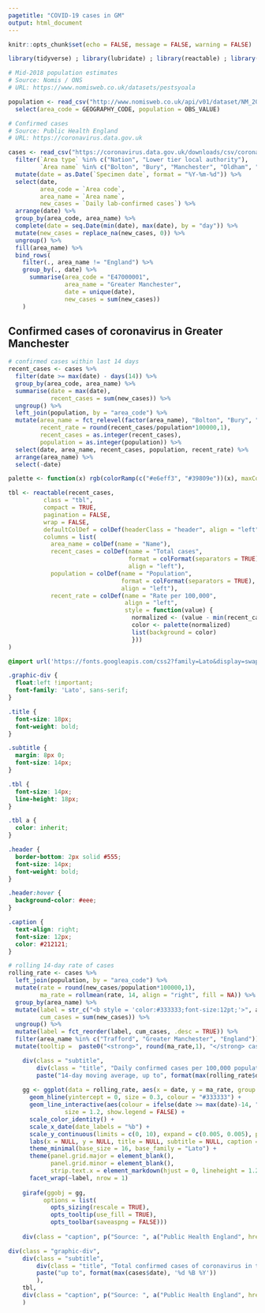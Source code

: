 ```yaml
---
pagetitle: "COVID-19 cases in GM"
output: html_document
---
```


```r
knitr::opts_chunk$set(echo = FALSE, message = FALSE, warning = FALSE)

library(tidyverse) ; library(lubridate) ; library(reactable) ; library(zoo) ; library(ggtext) ; library(scales) ; library(shiny) ; library(ggiraph)

# Mid-2018 population estimates
# Source: Nomis / ONS
# URL: https://www.nomisweb.co.uk/datasets/pestsyoala

population <- read_csv("http://www.nomisweb.co.uk/api/v01/dataset/NM_2002_1.data.csv?geography=1820327961...1820327970,1853882369,2092957699&date=latest&gender=0&c_age=200&measures=20100&select=date_name,geography_name,geography_code,gender_name,c_age_name,measures_name,obs_value,obs_status_name") %>% 
  select(area_code = GEOGRAPHY_CODE, population = OBS_VALUE)

# Confirmed cases
# Source: Public Health England
# URL: https://coronavirus.data.gov.uk

cases <- read_csv("https://coronavirus.data.gov.uk/downloads/csv/coronavirus-cases_latest.csv") %>% 
  filter(`Area type` %in% c("Nation", "Lower tier local authority"),
         `Area name` %in% c("Bolton", "Bury", "Manchester", "Oldham", "Rochdale", "Salford", "Stockport", "Tameside", "Trafford", "Wigan", "England")) %>% 
  mutate(date = as.Date(`Specimen date`, format = "%Y-%m-%d")) %>% 
  select(date,
         area_code = `Area code`,
         area_name = `Area name`,
         new_cases = `Daily lab-confirmed cases`) %>% 
  arrange(date) %>% 
  group_by(area_code, area_name) %>%
  complete(date = seq.Date(min(date), max(date), by = "day")) %>% 
  mutate(new_cases = replace_na(new_cases, 0)) %>% 
  ungroup() %>% 
  fill(area_name) %>%
  bind_rows(
    filter(., area_name != "England") %>% 
    group_by(., date) %>%
      summarise(area_code = "E47000001",
                area_name = "Greater Manchester",
                date = unique(date),
                new_cases = sum(new_cases))
    )
```

## Confirmed cases of coronavirus in Greater Manchester

```r
# confirmed cases within last 14 days
recent_cases <- cases %>% 
  filter(date >= max(date) - days(14)) %>% 
  group_by(area_code, area_name) %>% 
  summarise(date = max(date),
            recent_cases = sum(new_cases)) %>%
  ungroup() %>% 
  left_join(population, by = "area_code") %>% 
  mutate(area_name = fct_relevel(factor(area_name), "Bolton", "Bury", "Manchester", "Oldham", "Rochdale",  "Salford", "Stockport", "Tameside", "Trafford", "Wigan", "Greater Manchester", "England"),
         recent_rate = round(recent_cases/population*100000,1),
         recent_cases = as.integer(recent_cases),
         population = as.integer(population)) %>% 
  select(date, area_name, recent_cases, population, recent_rate) %>% 
  arrange(area_name) %>% 
  select(-date)

palette <- function(x) rgb(colorRamp(c("#e6eff3", "#39809e"))(x), maxColorValue = 255)

tbl <- reactable(recent_cases,
          class = "tbl",
          compact = TRUE,
          pagination = FALSE,
          wrap = FALSE,
          defaultColDef = colDef(headerClass = "header", align = "left"),
          columns = list(
            area_name = colDef(name = "Name"),
            recent_cases = colDef(name = "Total cases",
                                  format = colFormat(separators = TRUE),
                                  align = "left"),
            population = colDef(name = "Population",
                                format = colFormat(separators = TRUE),
                                align = "left"),
            recent_rate = colDef(name = "Rate per 100,000",
                                 align = "left",
                                 style = function(value) {
                                   normalized <- (value - min(recent_cases$recent_rate)) / (max(recent_cases$recent_rate) - min(recent_cases$recent_rate))
                                   color <- palette(normalized)
                                   list(background = color)
                                   }))
)
```

```css
@import url('https://fonts.googleapis.com/css2?family=Lato&display=swap');

.graphic-div {
  float:left !important;
  font-family: 'Lato', sans-serif;
}

.title {
  font-size: 18px;
  font-weight: bold;
}

.subtitle {
  margin: 8px 0;
  font-size: 14px;
}

.tbl {
  font-size: 14px;
  line-height: 18px;
}

.tbl a {
  color: inherit;
}

.header {
  border-bottom: 2px solid #555;
  font-size: 14px;
  font-weight: bold;
}

.header:hover {
  background-color: #eee;
}

.caption {
  text-align: right;
  font-size: 12px;
  color: #212121;
}
```

<div class = "row">
<div class = "col-xs-12 col-sm-12 col-md-6 col-lg-6">
<div class = "graphic-div">
```r
# rolling 14-day rate of cases
rolling_rate <- cases %>% 
  left_join(population, by = "area_code") %>% 
  mutate(rate = round(new_cases/population*100000,1), 
         ma_rate = rollmean(rate, 14, align = "right", fill = NA)) %>% 
  group_by(area_name) %>% 
  mutate(label = str_c("<b style = 'color:#333333;font-size:12pt;'>", area_name, "</b><br/><span style = 'color:#757575;'>", comma(sum(new_cases)), " cases</span>"),
         cum_cases = sum(new_cases)) %>% 
  ungroup() %>% 
  mutate(label = fct_reorder(label, cum_cases, .desc = TRUE)) %>% 
  filter(area_name %in% c("Trafford", "Greater Manchester", "England")) %>% 
  mutate(tooltip =  paste0("<strong>", round(ma_rate,1), "</strong> cases per 100,000<br/>", area_name, "<br/>", date))

    div(class = "subtitle",
        div(class = "title", "Daily confirmed cases per 100,000 population"),
        paste("14-day moving average, up to", format(max(rolling_rate$date), '%d %B %Y')))
    
    gg <- ggplot(data = rolling_rate, aes(x = date, y = ma_rate, group = 1)) +
      geom_hline(yintercept = 0, size = 0.3, colour = "#333333") +
      geom_line_interactive(aes(colour = ifelse(date >= max(date)-14, "#39809E", "#bdbdbd"), tooltip = tooltip), 
                size = 1.2, show.legend = FALSE) +
      scale_color_identity() +
      scale_x_date(date_labels = "%b") +
      scale_y_continuous(limits = c(0, 10), expand = c(0.005, 0.005), position = "right") +
      labs(x = NULL, y = NULL, title = NULL, subtitle = NULL, caption = NULL) +
      theme_minimal(base_size = 16, base_family = "Lato") +
      theme(panel.grid.major = element_blank(),
            panel.grid.minor = element_blank(),
            strip.text.x = element_markdown(hjust = 0, lineheight = 1.2)) +
      facet_wrap(~label, nrow = 1)
    
    girafe(ggobj = gg, 
          options = list(
            opts_sizing(rescale = TRUE),
            opts_tooltip(use_fill = TRUE),
            opts_toolbar(saveaspng = FALSE)))
    
    div(class = "caption", p("Source: ", a("Public Health England", href = 'https://coronavirus.data.gov.uk/', target = "_blank")))

```
</div>
</div>

<div class = "col-xs-12 col-sm-12 col-md-6 col-lg-6">
```r
div(class = "graphic-div",
    div(class = "subtitle",
        div(class = "title", "Total confirmed cases of coronavirus in the last 14 days"),
        paste("up to", format(max(cases$date), '%d %B %Y'))
        ),
    tbl,
    div(class = "caption", p("Source: ", a("Public Health England", href = 'https://coronavirus.data.gov.uk/', target = "_blank")))
    )
```
</div>
</div>